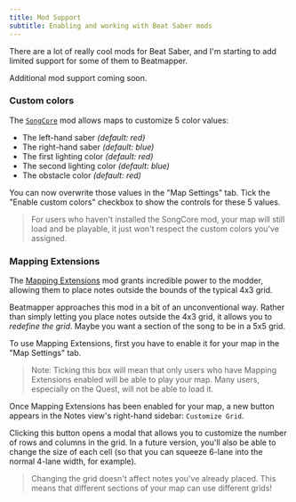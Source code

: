 ```yaml
---
title: Mod Support
subtitle: Enabling and working with Beat Saber mods
---
```


There are a lot of really cool mods for Beat Saber, and I'm starting to add limited support for some of them to Beatmapper.

Additional mod support coming soon.

### Custom colors

The [`SongCore`](https://github.com/Kylemc1413/SongCore) mod allows maps to customize 5 color values:

- The left-hand saber _(default: red)_
- The right-hand saber _(default: blue)_
- The first lighting color _(default: red)_
- The second lighting color _(default: blue)_
- The obstacle color _(default: red)_

You can now overwrite those values in the "Map Settings" tab. Tick the "Enable custom colors" checkbox to show the controls for these 5 values.

> For users who haven't installed the SongCore mod, your map will still load and be playable, it just won't respect the custom colors you've assigned.

### Mapping Extensions

The [Mapping Extensions](https://github.com/Kylemc1413/MappingExtensions) mod grants incredible power to the modder, allowing them to place notes outside the bounds of the typical 4x3 grid.

Beatmapper approaches this mod in a bit of an unconventional way. Rather than simply letting you place notes outside the 4x3 grid, it allows you to _redefine the grid_. Maybe you want a section of the song to be in a 5x5 grid.

To use Mapping Extensions, first you have to enable it for your map in the "Map Settings" tab.

> Note: Ticking this box will mean that only users who have Mapping Extensions enabled will be able to play your map. Many users, especially on the Quest, will not be able to load it.

Once Mapping Extensions has been enabled for your map, a new button appears in the Notes view's right-hand sidebar: `Customize Grid`.

Clicking this button opens a modal that allows you to customize the number of rows and columns in the grid. In a future version, you'll also be able to change the size of each cell (so that you can squeeze 6-lane into the normal 4-lane width, for example).

> Changing the grid doesn't affect notes you've already placed. This means that different sections of your map can use different grids!
